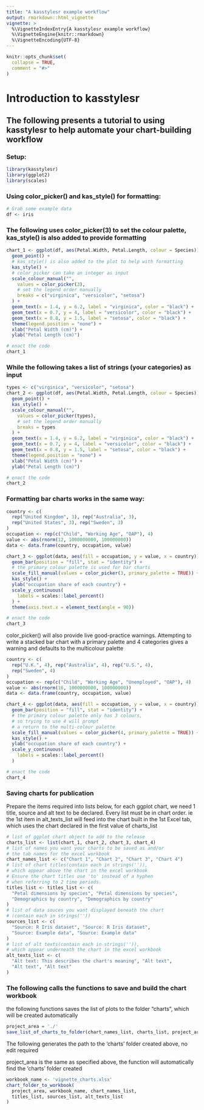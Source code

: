 ---
title: "A kasstylesr example workflow"
output: rmarkdown::html_vignette
vignette: >
  %\VignetteIndexEntry{A kasstylesr example workflow}
  %\VignetteEngine{knitr::rmarkdown}
  %\VignetteEncoding{UTF-8}
---

```{r, include = FALSE}
knitr::opts_chunk$set(
  collapse = TRUE,
  comment = "#>"
)
```
# Introduction to kasstylesr

## The following presents a tutorial to using kasstylesr to help automate your chart-building workflow

### Setup:
```{r setup}
library(kasstylesr)
library(ggplot2)
library(scales)
```

### Using color_picker() and kas_style() for formatting:
``` {r}
# Grab some example data
df <- iris
```

### The following uses color_picker(3) to set the colour palette, kas_style() is also added to provide formatting
``` {r, fig.width=8, fig.height=4.5}
chart_1 <- ggplot(df, aes(Petal.Width, Petal.Length, colour = Species)) +
  geom_point() +
  # kas_style() is also added to the plot to help with formatting
  kas_style() +
  # color_picker can take an integer as input
  scale_colour_manual("",
    values = color_picker(3),
    # set the legend order manually
    breaks = c("virginica", "versicolor", "setosa")
  ) +
  geom_text(x = 1.4, y = 6.2, label = "virginica", color = "black") +
  geom_text(x = 0.7, y = 4, label = "versicolor", color = "black") +
  geom_text(x = 0.8, y = 1.5, label = "setosa", color = "black") +
  theme(legend.position = "none") +
  xlab("Petal Width (cm)") +
  ylab("Petal Length (cm)")

# enact the code
chart_1
```

### While the following takes a list of strings (your categories) as input
``` {r, fig.width=8, fig.height=4.5}
types <- c("virginica", "versicolor", "setosa")
chart_2 <- ggplot(df, aes(Petal.Width, Petal.Length, colour = Species)) +
  geom_point() +
  kas_style() +
  scale_colour_manual("",
    values = color_picker(types),
    # set the legend order manually
    breaks = types
  ) +
  geom_text(x = 1.4, y = 6.2, label = "virginica", color = "black") +
  geom_text(x = 0.7, y = 4, label = "versicolor", color = "black") +
  geom_text(x = 0.8, y = 1.5, label = "setosa", color = "black") +
  theme(legend.position = "none") +
  xlab("Petal Width (cm)") +
  ylab("Petal Length (cm)")

# enact the code
chart_2
```


### Formatting bar charts works in the same way:
``` {r, fig.width=8, fig.height=4.5}
country <- c(
  rep("United Kingdom", 3), rep("Australia", 3),
  rep("United States", 3), rep("Sweden", 3)
)
occupation <- rep(c("Child", "Working Age", "OAP"), 4)
value <- abs(rnorm(12, 1000000000, 100000000))
data <- data.frame(country, occupation, value)

chart_3 <- ggplot(data, aes(fill = occupation, y = value, x = country)) +
  geom_bar(position = "fill", stat = "identity") +
  # the primary colour palette is used for bar charts
  scale_fill_manual(values = color_picker(3, primary_palette = TRUE)) +
  kas_style() +
  ylab("occupation share of each country") +
  scale_y_continuous(
    labels = scales::label_percent()
  ) +
  theme(axis.text.x = element_text(angle = 90))

# enact the code
chart_3
```

color_picker() will also provide live good-practice warnings. Attempting to write a stacked bar chart with a primary palette and 4 categories gives a warning and defaults to the multicolour palette
``` {r, fig.width=8, fig.height=4.5}
country <- c(
  rep("U.K.", 4), rep("Australia", 4), rep("U.S.", 4),
  rep("Sweden", 4)
)
occupation <- rep(c("Child", "Working Age", "Unemployed", "OAP"), 4)
value <- abs(rnorm(16, 1000000000, 100000000))
data <- data.frame(country, occupation, value)

chart_4 <- ggplot(data, aes(fill = occupation, y = value, x = country)) +
  geom_bar(position = "fill", stat = "identity") +
  # the primary colour palette only has 3 colours,
  # so trying to use 4 will prompt
  # a return to the multi-colour palette
  scale_fill_manual(values = color_picker(4, primary_palette = TRUE)) +
  kas_style() +
  ylab("occupation share of each country") +
  scale_y_continuous(
    labels = scales::label_percent()
  )

# enact the code
chart_4
```

### Saving charts for publication

Prepare the items required into lists below, for each ggplot chart, we need 1 title, source 
 and alt text to be declared. Every list must be in chart order. ie
 the 1st item in alt_texts_list will feed into the chart built in the 1st Excel tab,
which uses the chart declared in the first value of charts_list

``` {r}
# list of ggplot chart object to add to the release
charts_list <- list(chart_1, chart_2, chart_3, chart_4)
# list of names you want your charts to be saved as and/or
# the tab names for the excel workbook
chart_names_list <- c("Chart 1", "Chart 2", "Chart 3", "Chart 4")
# list of chart titles(contain each in strings('')),
# which appear above the chart in the excel workbook
# Ensure the chart titles use 'to' instead of a hyphen
# when referring to 2 time periods.
titles_list <- titles_list <- c(
  "Petal dimensions by species", "Petal dimensions by species",
  "Demographics by country", "Demographics by country"
)
# list of data souces you want displayed beneath the chart
# (contain each in strings(''))
sources_list <- c(
  "Source: R Iris dataset", "Source: R Iris dataset",
  "Source: Example data", "Source: Example data"
)
# list of alt texts(contain each in strings('')),
# which appear underneath the chart in the excel workbook
alt_texts_list <- c(
  "Alt text: This describes the chart's meaning", "Alt text",
  "Alt text", "Alt text"
)
```

### The following calls the functions to save and build the chart workbook

the following functions saves the list of plots to the folder "charts", which will be created automatically
``` {r}
project_area = './'
save_list_of_charts_to_folder(chart_names_list, charts_list, project_area)
```
The following generates the path to the 'charts' folder created above, no edit required

project_area is the same as specified above, the function will automatically find the 'charts' folder created
``` {r}
workbook_name <- 'vignette_charts.xlsx'
chart_folder_to_workbook(
  project_area, workbook_name, chart_names_list,
  titles_list, sources_list, alt_texts_list
)
```
